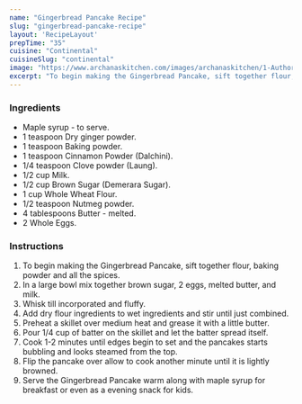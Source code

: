 ---
name: "Gingerbread Pancake Recipe"
slug: "gingerbread-pancake-recipe"
layout: 'RecipeLayout'
prepTime: "35"
cuisine: "Continental"
cuisineSlug: "continental"
image: "https://www.archanaskitchen.com/images/archanaskitchen/1-Author/Monika_Manchanda/Gingerbread_Pancakes.jpg"
excerpt: "To begin making the Gingerbread Pancake, sift together flour, baking powder and all the spices"
---

### Ingredients

- Maple syrup - to serve.
- 1 teaspoon Dry ginger powder.
- 1 teaspoon Baking powder.
- 1 teaspoon Cinnamon Powder (Dalchini).
- 1/4 teaspoon Clove powder (Laung).
- 1/2 cup Milk.
- 1/2 cup Brown Sugar (Demerara Sugar).
- 1 cup Whole Wheat Flour.
- 1/2 teaspoon Nutmeg powder.
- 4 tablespoons Butter - melted.
- 2 Whole Eggs.

### Instructions

1. To begin making the Gingerbread Pancake, sift together flour, baking powder and all the spices.
1. In a large bowl mix together brown sugar, 2 eggs, melted butter, and milk.
1. Whisk till incorporated and fluffy.
1. Add dry flour ingredients to wet ingredients and stir until just combined.
1. Preheat a skillet over medium heat and grease it with a little butter.
1. Pour 1/4 cup of batter on the skillet and let the batter spread itself.
1. Cook 1-2 minutes until edges begin to set and the pancakes starts bubbling and looks steamed from the top.
1. Flip the pancake over allow to cook another minute until it is lightly browned.
1. Serve the Gingerbread Pancake warm along with maple syrup for breakfast or even as a evening snack for kids.
